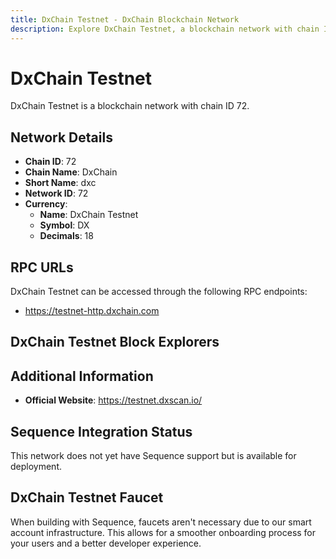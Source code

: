 ```yaml
--- 
title: DxChain Testnet - DxChain Blockchain Network
description: Explore DxChain Testnet, a blockchain network with chain ID 72. Learn about its native currency, DxChain Testnet, and how to interact with the network.
---
```


# DxChain Testnet

DxChain Testnet is a blockchain network with chain ID 72.

## Network Details

- **Chain ID**: 72
- **Chain Name**: DxChain
- **Short Name**: dxc
- **Network ID**: 72
- **Currency**: 
  - **Name**: DxChain Testnet
  - **Symbol**: DX
  - **Decimals**: 18

## RPC URLs

DxChain Testnet can be accessed through the following RPC endpoints:

- https://testnet-http.dxchain.com

## DxChain Testnet Block Explorers



## Additional Information

- **Official Website**: https://testnet.dxscan.io/

## Sequence Integration Status

This network does not yet have Sequence support but is available for deployment.

## DxChain Testnet Faucet

When building with Sequence, faucets aren't necessary due to our smart account infrastructure. This allows for a smoother onboarding process for your users and a better developer experience.
